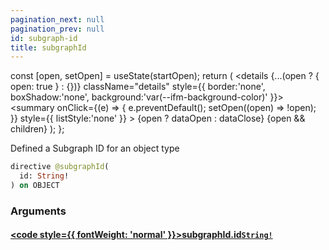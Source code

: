```yaml
---
pagination_next: null
pagination_prev: null
id: subgraph-id
title: subgraphId
---
```









  const [open, setOpen] = useState(startOpen);
  return (
    <details {...(open ? { open: true } : {})} className="details" style={{ border:'none', boxShadow:'none', background:'var(--ifm-background-color)' }}>
      <summary
        onClick={(e) => {
          e.preventDefault();
          setOpen((open) => !open);
        }}
        style={{ listStyle:'none' }}
      >
      {open ? dataOpen : dataClose}
      </summary>
      {open && children}
    </details>
  );
};








Defined a Subgraph ID for an object type


```graphql
directive @subgraphId(
  id: String!
) on OBJECT
```




### Arguments

#### [<code style={{ fontWeight: 'normal' }}>subgraphId.<b>id</b></code>](#)<Bullet />[`String!`](/subgraph/scalars/string) <Badge class="badge badge--secondary" text="non-null"/> <Badge class="badge badge--secondary" text="scalar"/> 
> 
> 
> 
> 



